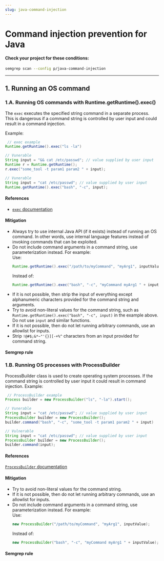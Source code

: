 ```yaml
---
slug: java-command-injection
---
```



# Command injection prevention for Java

<CommandInjectionIntro />

#### Check your project for these conditions:

```bash
semgrep scan --config p/java-command-injection
```

---

## 1. Running an OS command

### 1.A. Running OS commands with Runtime.getRuntime().exec()

The `exec` executes the specified string command in a separate process. This is dangerous if a command string is controlled by user input and could result in a command injection.

Example:

```java
 // exec example
Runtime.getRuntime().exec("ls -la")

// Vunerable
String input = "&& cat /etc/passwd"; // value supplied by user input
Runtime r = Runtime.getRuntime();
r.exec("some_tool -t param1 param2 " + input);

// Vunerable
String input = "cat /etc/passwd"; // value supplied by user input
Runtime.getRuntime().exec("bash", "-c", input);
```

#### References

- [`exec` documentation](https://docs.oracle.com/javase/7/docs/api/java/lang/Runtime.html#exec(java.lang.String))

#### Mitigation

- Always try to use internal Java API (if it exists) instead of running an OS command. In other words, use internal language features instead of invoking commands that can be exploited.
- Do not include command arguments in a command string, use parameterization instead. For example:<br />
    Use:
    ```java
    Runtime.getRuntime().exec("/path/to/myCommand", "myArg1", inputValue)
    ```
    Instead of:
    ```java
    Runtime.getRuntime().exec("bash", "-c", "myCommand myArg1 " + inputValue)
    ```
- If it is not possible, then strip the input of everything except alphanumeric characters provided for the command string and arguments.
- Try to avoid non-literal values for the command string, such as `Runtime.getRuntime().exec("bash", "-c", input)` in the example above. Do not use `input` and similar functions.
- If it is not possible, then do not let running arbitrary commands, use an allowlist for inputs.
- Strip `!@#$;&*~"'{}][-+%^` characters from an input provided for command string. 

#### Semgrep rule

<LinkToRegistryRule ruleId="java.lang.security.audit.command-injection-formatted-runtime-call.command-injection-formatted-runtime-call" />

### 1.B. Running OS processes with ProcessBuilder

ProcessBuilder class is used to create operating system processes. If the command string is controlled by user input it could result in command injection. 
Example:

```java
 // ProcessBuilder example
Process builder = new ProcessBuilder("ls", "-la").start();

// Vunerable
String input = "cat /etc/passwd"; // value supplied by user input
ProcessBuilder builder = new ProcessBuilder();
builder.command("bash", "-c", "some_tool -t param1 param2 " + input)

// Vulnerable
String input = "cat /etc/passwd"; // value supplied by user input
ProcessBuilder builder = new ProcessBuilder();
builder.command(input);
```

#### References

[`ProcessBuilder` documentation](https://docs.oracle.com/javase/7/docs/api/java/lang/ProcessBuilder.html)

#### Mitigation

- Try to avoid non-literal values for the command string.
- If it is not possible, then do not let running arbitrary commands, use an allowlist for inputs.
- Do not include command arguments in a command string, use parameterization instead. For example:<br />
    Use:
    ```java
    new ProcessBuilder("/path/to/myCommand", "myArg1", inputValue);
    ```
    Instead of:
    ```java
    new ProcessBuilder("bash", "-c", "myCommand myArg1 " + inputValue);
    ```

#### Semgrep rule

<LinkToRegistryRule ruleId="java.lang.security.audit.command-injection-process-builder.command-injection-process-builder" />
